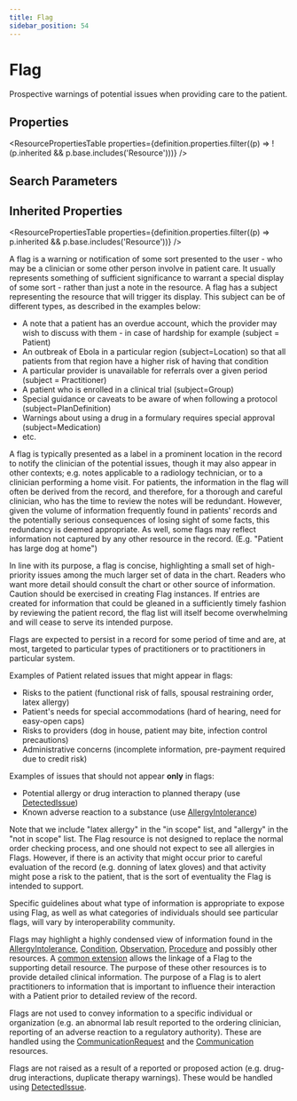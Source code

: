```yaml
---
title: Flag
sidebar_position: 54
---
```



# Flag

Prospective warnings of potential issues when providing care to the patient.

<Tabs queryString="section">
  <TabItem value="schema" label="Schema" default>

## Properties

<ResourcePropertiesTable
  properties={definition.properties.filter((p) => !(p.inherited && p.base.includes('Resource')))}
/>

## Search Parameters

<SearchParamsTable searchParams={definition.searchParameters} />

## Inherited Properties

<ResourcePropertiesTable properties={definition.properties.filter((p) => p.inherited && p.base.includes('Resource'))} />

  </TabItem>
<TabItem value="usage" label="Usage">
<div> <a name="scope"></a>  <p> A flag is a warning or notification of some sort presented to the user - who may be a clinician or some other person involve in patient care. It usually represents something of sufficient significance to warrant a special display of some sort - rather than just a note in the resource.  A flag has a subject representing the resource that will trigger its display. This subject can be of different types, as described in the examples below: </p> <ul>     <li>A note that a patient has an overdue account, which the provider may wish to discuss with them - in case of hardship for example (subject = <Link to="/docs/api/fhir/resources/patient">Patient</Link>) </li>     <li>An outbreak of Ebola in a particular region (subject=Location) so that all patients from that region have a higher risk of having that condition</li>     <li>A particular provider is unavailable for referrals over a given period (subject = <Link to="/docs/api/fhir/resources/practitioner">Practitioner</Link>)</li>     <li>A patient who is enrolled in a clinical trial (subject=Group)</li>     <li>Special guidance or caveats to be aware of when following a protocol (subject=PlanDefinition)</li>     <li>Warnings about using a drug in a formulary requires special approval (subject=Medication)</li>     <li>etc.</li> </ul> <p>      A flag is typically presented as a label in a prominent location in the record to notify the clinician of the potential issues,  though it may also appear in other contexts; e.g. notes applicable to a radiology technician, or to a clinician performing a home visit.   For patients, the information in the flag will often be derived from the record, and therefore, for a thorough and careful clinician, who has the time to review the notes will be redundant.   However, given the volume of information frequently found in patients' records and the potentially serious consequences of losing sight of some facts, this  redundancy is deemed appropriate.  As well, some flags may reflect information not captured by any other resource in the record.   (E.g. "Patient has large dog at home") </p> <p> In line with its purpose, a flag is concise, highlighting a small set of high-priority issues among the much larger set of  data in the chart. Readers who want more detail should consult the chart or other source of information.  Caution should be exercised in creating <Link to="/docs/api/fhir/resources/flag">Flag</Link> instances. If entries are created for information that could be gleaned in a sufficiently timely fashion by reviewing the patient record,  the flag list will itself become overwhelming and will cease to serve its intended purpose. </p> <p> <Link to="/docs/api/fhir/resources/flag">Flags</Link> are expected to persist in a record for some period of time and are, at most, targeted to particular types of practitioners or to practitioners in particular system.   </p>      <p>Examples of <Link to="/docs/api/fhir/resources/patient">Patient</Link> related issues that might appear in flags:</p> <ul> <li>Risks to the patient (functional risk of falls, spousal restraining order, latex allergy)</li> <li>Patient's needs for special accommodations (hard of hearing, need for easy-open caps)</li> <li>Risks to providers (dog in house, patient may bite, infection control precautions)</li> <li>Administrative concerns (incomplete information, pre-payment required due to credit risk)</li> </ul>  <p>     Examples of issues that should not appear <b>only</b> in flags: </p> <ul> <li>Potential allergy or drug interaction to planned therapy (use <a href="/docs/api/fhir/resources/detectedissue">DetectedIssue</a>)</li> <li>Known adverse reaction to a substance (use <a href="/docs/api/fhir/resources/allergyintolerance">AllergyIntolerance</a>)</li> </ul>     <p> Note that we include "latex allergy" in the "in scope" list, and "allergy" in the "not in scope" list. The <Link to="/docs/api/fhir/resources/flag">Flag</Link> resource is not  designed to replace the normal order checking process, and one should not expect to see all allergies in <Link to="/docs/api/fhir/resources/flag">Flags</Link>. However, if there  is an activity that might occur prior to careful evaluation of the record (e.g. donning of latex gloves) and that activity might  pose a risk to the patient, that is the sort of eventuality the <Link to="/docs/api/fhir/resources/flag">Flag</Link> is intended to support. </p> <p> Specific guidelines about what type of information is appropriate to expose using <Link to="/docs/api/fhir/resources/flag">Flag</Link>, as well as what categories of individuals  should see particular flags, will vary by interoperability community. </p> </div>
</TabItem>
<TabItem value="relationships" label="Relationships">
<div> <a name="bnr"></a>  <p> <Link to="/docs/api/fhir/resources/flag">Flags</Link> may highlight a highly condensed view of information found in the <a href="/docs/api/fhir/resources/allergyintolerance">AllergyIntolerance</a>,  <a href="/docs/api/fhir/resources/condition">Condition</a>, <a href="/docs/api/fhir/resources/observation">Observation</a>, <a href="/docs/api/fhir/resources/procedure">Procedure</a> and possibly  other resources.  A <a href="https://www.hl7.org/fhir/extension-flag-detail.html">common extension</a> allows the linkage of a <Link to="/docs/api/fhir/resources/flag">Flag</Link> to the supporting detail resource. The purpose of these other resources is to provide detailed clinical information.  The purpose of a <Link to="/docs/api/fhir/resources/flag">Flag</Link> is to alert practitioners to  information that is important to influence their interaction with a <Link to="/docs/api/fhir/resources/patient">Patient</Link> prior to detailed review of the record. </p> <p> <Link to="/docs/api/fhir/resources/flag">Flags</Link> are not used to convey information to a specific individual or organization (e.g. an abnormal lab result reported to the ordering  clinician, reporting of an adverse reaction to a regulatory authority).  These are handled using the  <a href="/docs/api/fhir/resources/communicationrequest">CommunicationRequest</a> and the <a href="/docs/api/fhir/resources/communication">Communication</a> resources. </p> <p> <Link to="/docs/api/fhir/resources/flag">Flags</Link> are not raised as a result of a reported or proposed action (e.g. drug-drug interactions, duplicate therapy warnings).   These would be handled using <a href="/docs/api/fhir/resources/detectedissue">DetectedIssue</a>. </p> </div>
</TabItem>


</Tabs>
